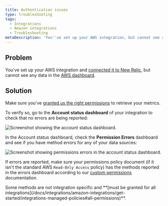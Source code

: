 ```yaml
---
title: Authentication issues
type: troubleshooting
tags:
  - Integrations
  - Amazon integrations
  - Troubleshooting
metaDescription: 'You''ve set up your AWS integration, but cannot see any data due to authentication issues.'
---
```


## Problem

You've set up your AWS integration and [connected it to New Relic](/docs/integrations/amazon-integrations/get-started/connect-aws-infrastructure), but cannot see any data in the [AWS dashboard](/docs/integrations/amazon-integrations/get-started/introduction-aws-integrations#insights).

## Solution

Make sure you've [granted us the right permissions](/docs/integrations/amazon-integrations/get-started/integrations-managed-policies) to retrieve your metrics.

To verify so, go to the **Account status dashboard** of your integration to check that no errors are being reported:

![Screenshot showing the account status dashboard.](./images/aws-status.png "aws-status.png")

In the Account status dashboard, check the **Permission Errors** dashboard and see if you have method errors for any of your data sources:

![Screenshot showing permissions errors in the account status dashboard.](./images/aws-permission-errors.png)

If errors are reported, make sure your permissions policy document (if it isn't the standard AWS `Read-Only Access` policy) has the methods reported in the errors dashboard according to our [custom permissions](/docs/integrations/amazon-integrations/get-started/integrations-managed-policies) documentation.

<Callout variant="important">
  Some methods are not integration specific and **[must be granted for all integrations](/docs/integrations/amazon-integrations/get-started/integrations-managed-policies#all-permissions)**.
</Callout>
